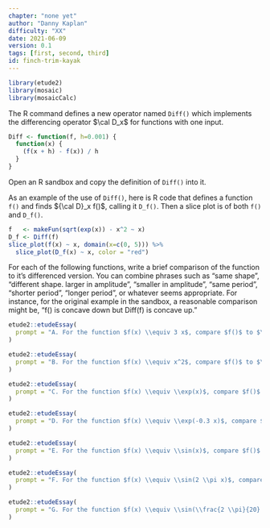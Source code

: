 ```yaml
---
chapter: "none yet"
author: "Danny Kaplan"
difficulty: "XX"
date: 2021-06-09 
version: 0.1
tags: [first, second, third]
id: finch-trim-kayak
---
```


```r
library(etude2)
library(mosaic)
library(mosaicCalc)
```

::: {.scaffolding}
The R command defines a new operator named `Diff()` which implements the differencing operator $\cal D_x$ for functions with one input.
```r
Diff <- function(f, h=0.001) {
  function(x) {
    (f(x + h) - f(x)) / h
  }
}
```
Open an R sandbox and copy the definition of `Diff()` into it. 

As an example of the use of `Diff()`, here is R code that defines a function `f()` and finds ${\cal D}_x f()$, calling it `D_f()`. Then a slice plot is of both `f()` and `D_f()`.

```r
f   <- makeFun(sqrt(exp(x)) - x^2 ~ x)
D_f <- Diff(f)
slice_plot(f(x) ~ x, domain(x=c(0, 5))) %>%
  slice_plot(D_f(x) ~ x, color = "red")
```
:::

For each of the following functions, write a brief comparison of the function to it's differenced version. You can combine phrases such as "same shape", "different shape. larger in amplitude", "smaller in amplitude", "same period", "shorter period", "longer period", or whatever seems appropriate. For instance, for the original example in the sandbox, a reasonable comparison might be, "f() is concave down but Diff(f) is concave up."


```r
etude2::etudeEssay(
  prompt = "A. For the function $f(x) \\equiv 3 x$, compare $f()$ to $\\cal D_x f$."
)
```

```r
etude2::etudeEssay(
  prompt = "B. For the function $f(x) \\equiv x^2$, compare $f()$ to $\\cal D_x f$."
)
```

```r
etude2::etudeEssay(
  prompt = "C. For the function $f(x) \\equiv \\exp(x)$, compare $f()$ to $\\cal D_x f$."
)
```

```r
etude2::etudeEssay(
  prompt = "D. For the function $f(x) \\equiv \\exp(-0.3 x)$, compare $f()$ to $\\cal D_x f$."
)
```

```r
etude2::etudeEssay(
  prompt = "E. For the function $f(x) \\equiv \\sin(x)$, compare $f()$ to $\\cal D_x f$."
)
```

```r
etude2::etudeEssay(
  prompt = "F. For the function $f(x) \\equiv \\sin(2 \\pi x)$, compare $f()$ to $\\cal D_x f$)."
)
```

```r
etude2::etudeEssay(
  prompt = "G. For the function $f(x) \\equiv \\sin(\\frac{2 \\pi}{20} x)$, compare $f()$ to $\\cal D_x f$)."
)
```


